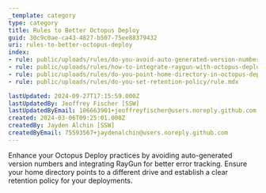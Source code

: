 ```yaml
---
_template: category
type: category
title: Rules to Better Octopus Deploy
guid: 30c9c0ae-ca43-4827-b507-75ee88379432
uri: rules-to-better-octopus-deploy
index:
- rule: public/uploads/rules/do-you-avoid-auto-generated-version-numbers/rule.mdx
- rule: public/uploads/rules/how-to-integrate-raygun-with-octopus-deploy/rule.mdx
- rule: public/uploads/rules/do-you-point-home-directory-in-octopus-deploy-to-different-drive/rule.mdx
- rule: public/uploads/rules/do-you-set-retention-policy/rule.mdx

lastUpdated: 2024-09-27T17:15:59.000Z
lastUpdatedBy: Jeoffrey Fischer [SSW]
lastUpdatedByEmail: 106663901+jeoffreyfischer@users.noreply.github.com
created: 2024-03-06T09:25:01.000Z
createdBy: Jayden Alchin [SSW]
createdByEmail: 75593567+jaydenalchin@users.noreply.github.com
---
```


Enhance your Octopus Deploy practices by avoiding auto-generated version numbers and integrating RayGun for better error tracking. Ensure your home directory points to a different drive and establish a clear retention policy for your deployments.
